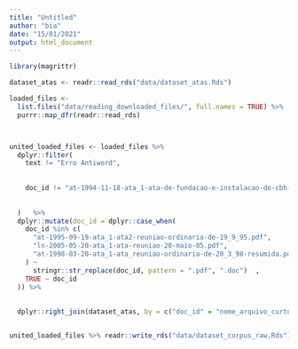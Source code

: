```yaml
---
title: "Untitled"
author: "bia"
date: "15/01/2021"
output: html_document
---
```


```r
library(magrittr)

dataset_atas <- readr::read_rds("data/dataset_atas.Rds")
```

```r
loaded_files <-
  list.files("data/reading_downloaded_files/", full.names = TRUE) %>%
  purrr::map_dfr(readr::read_rds)



united_loaded_files <- loaded_files %>%
  dplyr::filter(
    text != "Erro Antiword",
    
    
    doc_id != "at-1994-11-18-ata_1-ata-de-fundacao-e-instalacao-do-cbh-at-doe-18-11-94-caderno-executivo-i-pagina-56.pdf"
    
    
  )   %>%
  dplyr::mutate(doc_id = dplyr::case_when(
    doc_id %in% c(
      "at-1995-09-19-ata_1-ata2-reuniao-ordinaria-de-19_9_95.pdf",
      "ln-2005-05-20-ata_1-ata-reuniao-20-maio-05.pdf",
      "at-1998-03-20-ata_1-ata_reuniao-ordinaria-de-20_3_98-resumida.pdf"
    ) ~
      stringr::str_replace(doc_id, pattern = ".pdf", ".doc")  ,
    TRUE ~ doc_id
  )) %>%
  
  
  dplyr::right_join(dataset_atas, by = c("doc_id" = "nome_arquivo_curto"))


united_loaded_files %>% readr::write_rds("data/dataset_corpus_raw.Rds")






```
